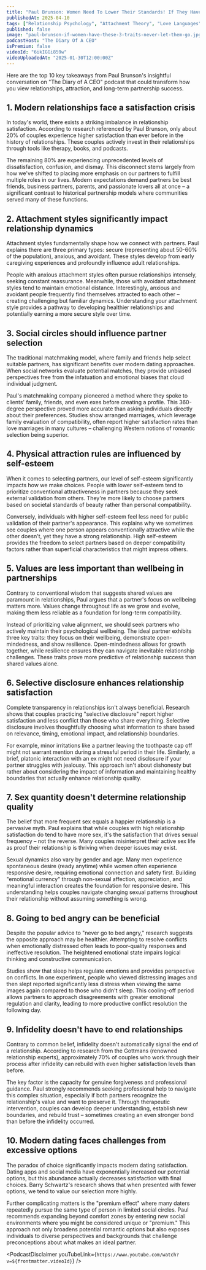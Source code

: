 ```yaml
---
title: "Paul Brunson: Women Need To Lower Their Standards! If They Have These 3 Traits, Never Let Them Go!"
publishedAt: 2025-04-10
tags: ["Relationship Psychology", "Attachment Theory", "Love Languages"]
published: false
image: "paul-brunson-if-women-have-these-3-traits-never-let-them-go.jpg"
podcastHost: "The Diary Of A CEO"
isPremium: false
videoId: "6ikIGGi859w"
videoUploadedAt: "2025-01-30T12:00:00Z"
---
```



<PodcastSummaryPageLayout frontmatter={frontmatter}>

Here are the top 10 key takeaways from Paul Brunson's insightful conversation on "The Diary of A CEO" podcast that could transform how you view relationships, attraction, and long-term partnership success.

## 1. Modern relationships face a satisfaction crisis

In today's world, there exists a striking imbalance in relationship satisfaction. According to research referenced by Paul Brunson, only about 20% of couples experience higher satisfaction than ever before in the history of relationships. These couples actively invest in their relationships through tools like therapy, books, and podcasts.

The remaining 80% are experiencing unprecedented levels of dissatisfaction, confusion, and dismay. This disconnect stems largely from how we've shifted to placing more emphasis on our partners to fulfill multiple roles in our lives. Modern expectations demand partners be best friends, business partners, parents, and passionate lovers all at once – a significant contrast to historical partnership models where communities served many of these functions.

## 2. Attachment styles significantly impact relationship dynamics

Attachment styles fundamentally shape how we connect with partners. Paul explains there are three primary types: secure (representing about 50-60% of the population), anxious, and avoidant. These styles develop from early caregiving experiences and profoundly influence adult relationships.

People with anxious attachment styles often pursue relationships intensely, seeking constant reassurance. Meanwhile, those with avoidant attachment styles tend to maintain emotional distance. Interestingly, anxious and avoidant people frequently find themselves attracted to each other – creating challenging but familiar dynamics. Understanding your attachment style provides a pathway to developing healthier relationships and potentially earning a more secure style over time.

## 3. Social circles should influence partner selection

The traditional matchmaking model, where family and friends help select suitable partners, has significant benefits over modern dating approaches. When social networks evaluate potential matches, they provide unbiased perspectives free from the infatuation and emotional biases that cloud individual judgment.

Paul's matchmaking company pioneered a method where they spoke to clients' family, friends, and even exes before creating a profile. This 360-degree perspective proved more accurate than asking individuals directly about their preferences. Studies show arranged marriages, which leverage family evaluation of compatibility, often report higher satisfaction rates than love marriages in many cultures – challenging Western notions of romantic selection being superior.

## 4. Physical attraction rules are influenced by self-esteem

When it comes to selecting partners, our level of self-esteem significantly impacts how we make choices. People with lower self-esteem tend to prioritize conventional attractiveness in partners because they seek external validation from others. They're more likely to choose partners based on societal standards of beauty rather than personal compatibility.

Conversely, individuals with higher self-esteem feel less need for public validation of their partner's appearance. This explains why we sometimes see couples where one person appears conventionally attractive while the other doesn't, yet they have a strong relationship. High self-esteem provides the freedom to select partners based on deeper compatibility factors rather than superficial characteristics that might impress others.

## 5. Values are less important than wellbeing in partnerships

Contrary to conventional wisdom that suggests shared values are paramount in relationships, Paul argues that a partner's focus on wellbeing matters more. Values change throughout life as we grow and evolve, making them less reliable as a foundation for long-term compatibility.

Instead of prioritizing value alignment, we should seek partners who actively maintain their psychological wellbeing. The ideal partner exhibits three key traits: they focus on their wellbeing, demonstrate open-mindedness, and show resilience. Open-mindedness allows for growth together, while resilience ensures they can navigate inevitable relationship challenges. These traits prove more predictive of relationship success than shared values alone.

## 6. Selective disclosure enhances relationship satisfaction

Complete transparency in relationships isn't always beneficial. Research shows that couples practicing "selective disclosure" report higher satisfaction and less conflict than those who share everything. Selective disclosure involves thoughtfully choosing what information to share based on relevance, timing, emotional impact, and relationship boundaries.

For example, minor irritations like a partner leaving the toothpaste cap off might not warrant mention during a stressful period in their life. Similarly, a brief, platonic interaction with an ex might not need disclosure if your partner struggles with jealousy. This approach isn't about dishonesty but rather about considering the impact of information and maintaining healthy boundaries that actually enhance relationship quality.

## 7. Sex quantity doesn't determine relationship quality

The belief that more frequent sex equals a happier relationship is a pervasive myth. Paul explains that while couples with high relationship satisfaction do tend to have more sex, it's the satisfaction that drives sexual frequency – not the reverse. Many couples misinterpret their active sex life as proof their relationship is thriving when deeper issues may exist.

Sexual dynamics also vary by gender and age. Many men experience spontaneous desire (ready anytime) while women often experience responsive desire, requiring emotional connection and safety first. Building "emotional currency" through non-sexual affection, appreciation, and meaningful interaction creates the foundation for responsive desire. This understanding helps couples navigate changing sexual patterns throughout their relationship without assuming something is wrong.

## 8. Going to bed angry can be beneficial

Despite the popular advice to "never go to bed angry," research suggests the opposite approach may be healthier. Attempting to resolve conflicts when emotionally distressed often leads to poor-quality responses and ineffective resolution. The heightened emotional state impairs logical thinking and constructive communication.

Studies show that sleep helps regulate emotions and provides perspective on conflicts. In one experiment, people who viewed distressing images and then slept reported significantly less distress when viewing the same images again compared to those who didn't sleep. This cooling-off period allows partners to approach disagreements with greater emotional regulation and clarity, leading to more productive conflict resolution the following day.

## 9. Infidelity doesn't have to end relationships

Contrary to common belief, infidelity doesn't automatically signal the end of a relationship. According to research from the Gottmans (renowned relationship experts), approximately 70% of couples who work through their process after infidelity can rebuild with even higher satisfaction levels than before.

The key factor is the capacity for genuine forgiveness and professional guidance. Paul strongly recommends seeking professional help to navigate this complex situation, especially if both partners recognize the relationship's value and want to preserve it. Through therapeutic intervention, couples can develop deeper understanding, establish new boundaries, and rebuild trust – sometimes creating an even stronger bond than before the infidelity occurred.

## 10. Modern dating faces challenges from excessive options

The paradox of choice significantly impacts modern dating satisfaction. Dating apps and social media have exponentially increased our potential options, but this abundance actually decreases satisfaction with final choices. Barry Schwartz's research shows that when presented with fewer options, we tend to value our selection more highly.

Further complicating matters is the "premium effect" where many daters repeatedly pursue the same type of person in limited social circles. Paul recommends expanding beyond comfort zones by entering new social environments where you might be considered unique or "premium." This approach not only broadens potential romantic options but also exposes individuals to diverse perspectives and backgrounds that challenge preconceptions about what makes an ideal partner.

<PodcastDisclaimer
  youTubeLink={`https://www.youtube.com/watch?v=${frontmatter.videoId}`}
/>

</PodcastSummaryPageLayout>

